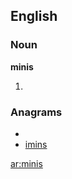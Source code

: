 ==English==

===Noun===
'''minis'''

#{{plural of|[[mini]]}}

===Anagrams===
* {{alphagram|iimns}}
* [[imins#English|imins]]

[[ar:minis]]